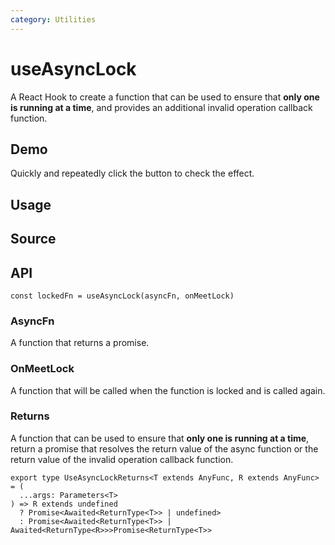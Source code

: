 ```yaml
---
category: Utilities
---
```


# useAsyncLock


<HooksType category="Utilities" />

A React Hook to create a function that can be used to ensure that **only one is running at a time**, and provides an additional invalid operation callback function.

## Demo

Quickly and repeatedly click the button to check the effect.


<App />

## Usage



## Source


<Source />

## API

```tsx
const lockedFn = useAsyncLock(asyncFn, onMeetLock)
```

### AsyncFn

A function that returns a promise.

### OnMeetLock

A function that will be called when the function is locked and is called again.

### Returns

A function that can be used to ensure that **only one is running at a time**, return a promise that resolves the return value of the async function or the return value of the invalid operation callback function.

```tsx
export type UseAsyncLockReturns<T extends AnyFunc, R extends AnyFunc> = (
  ...args: Parameters<T>
) => R extends undefined
  ? Promise<Awaited<ReturnType<T>> | undefined>
  : Promise<Awaited<ReturnType<T>> | Awaited<ReturnType<R>>>Promise<ReturnType<T>>
```
